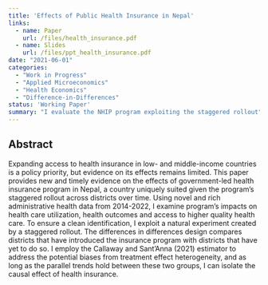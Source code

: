 ```yaml
---
title: 'Effects of Public Health Insurance in Nepal'
links:
  - name: Paper
    url: /files/health_insurance.pdf
  - name: Slides
    url: /files/ppt_health_insurance.pdf
date: "2021-06-01"
categories:
  - "Work in Progress"
  - "Applied Microeconomics"
  - "Health Economics"
  - "Difference-in-Differences"
status: 'Working Paper'
summary: "I evaluate the NHIP program exploiting the staggered rollout"
---
```


## Abstract

  Expanding access to health insurance in low- and middle-income countries is a policy priority, but evidence on its 
  effects remains limited. This paper provides new and timely evidence on the effects of government-led health
  insurance program in Nepal, a country uniquely suited given the program’s staggered rollout across districts over 
  time. Using novel and rich administrative health data from 2014-2022, I examine program’s impacts on health care
  utilization, health outcomes and access to higher quality health care. To ensure a 
  clean identification, I exploit a natural experiment created by a staggered rollout. The differences in 
  differences design compares districts that have introduced the insurance program with districts that have yet to 
  do so. I employ the Callaway and Sant’Anna (2021) estimator to address the potential biases from treatment effect 
  heterogeneity, and as long as the parallel trends hold between these two groups, I can isolate the causal effect 
  of health insurance.




